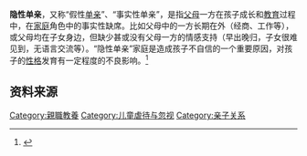 '''隐性单亲'''，又称“假性[[单亲|单亲]]”、“事实性单亲”，是指[[父母|父母]]一方在孩子成长和[[教育|教育]]过程中，在[[家庭|家庭]]角色中的事实性缺席。比如父母中的一方长期在外（经商、工作等），或父母均在子女身边，但缺少甚或没有父母一方的情感支持（早出晚归，子女很难见到，无语言交流等）。“隐性单亲”家庭是造成孩子不自信的一个重要原因，对孩子的[[性格|性格]]发育有一定程度的不良影响。<ref>{{cite journal|last= |first= |authorlink= |coauthors= |title= 南方人物周刊|journal= |volume= |issue= |pages= |id= |url= |accessdate= |quote= |date=2011年8月}}</ref>

==资料来源==
{{reflist}}

[[Category:親職教養|Category:親職教養]]
[[Category:儿童虐待与忽视|Category:儿童虐待与忽视]]
[[Category:亲子关系|Category:亲子关系]]